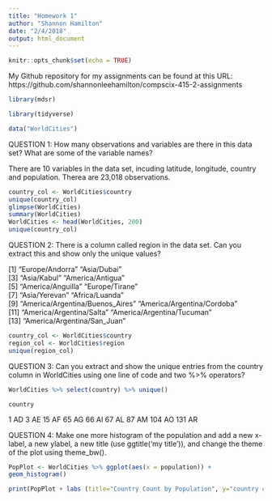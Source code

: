 ```yaml
---
title: "Homework 1"
author: "Shannon Hamilton"
date: "2/4/2018"
output: html_document
---
```


```r
knitr::opts_chunk$set(echo = TRUE)
```

My Github repository for my assignments can be found at this URL: https://github.com/shannonleehamilton/compscix-415-2-assignments

```r
library(mdsr)

library(tidyverse)

data("WorldCities")
```

QUESTION 1: How many observations and variables are there in this data set? What are some of the variable names? 

There are 10 variables in the data set, incuding latitude, longitude, country and population. Therea are 23,018 observations.

```r
country_col <- WorldCities$country
unique(country_col)
glimpse(WorldCities)
summary(WorldCities)
WorldCities <- head(WorldCities, 200)
unique(country_col)
```

QUESTION 2: There is a column called region in the data set. Can you extract this and show only the unique values?

 [1] "Europe/Andorra"                 "Asia/Dubai"                    
 [3] "Asia/Kabul"                     "America/Antigua"               
 [5] "America/Anguilla"               "Europe/Tirane"                 
 [7] "Asia/Yerevan"                   "Africa/Luanda"                 
 [9] "America/Argentina/Buenos_Aires" "America/Argentina/Cordoba"     
[11] "America/Argentina/Salta"        "America/Argentina/Tucuman"     
[13] "America/Argentina/San_Juan"    

```r
country_col <- WorldCities$country
region_col <- WorldCities$region
unique(region_col)
```

QUESTION 3: Can you extract and show the unique entries from the country column in
WorldCities using one line of code and two %>% operators?
```r
WorldCities %>% select(country) %>% unique()
```
    country
1        AD
3        AE
15       AF
65       AG
66       AI
67       AL
87       AM
104      AO
131      AR


QUESTION 4: Make one more histogram of the population and add a new x-label, a new ylabel, a new title (use ggtitle('my title')), and change the theme of the plot using theme_bw().
```r
PopPlot <- WorldCities %>% ggplot(aes(x = population)) +
geom_histogram()

print(PopPlot + labs (title="Country Count by Population", y="country count", x="Population") + theme_bw())
```

